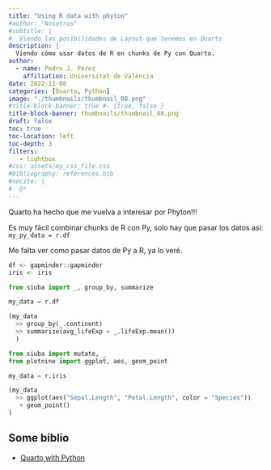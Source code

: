 ```yaml
---
title: "Using R data with phyton"
#author: "Nosotros"
#subtitle: | 
#  Viendo las posibilidades de Layout que tenemos en Quarto
description: |
  Viendo cómo usar datos de R en chunks de Py con Quarto.
author:
  - name: Pedro J. Pérez
    affiliation: Universitat de València
date: 2022-11-08
categories: [Quarto, Python]
image: "./thumbnails/thumbnail_08.png"
#title-block-banner: true #- {true, false }
title-block-banner: thumbnails/thumbnail_08.png
draft: false
toc: true
toc-location: left
toc-depth: 3
filters:
   - lightbox
#css: assets/my_css_file.css
#bibliography: references.bib
#nocite: |
#  @*
---
```


Quarto ha hecho que me vuelva a interesar por Phyton!!!

Es muy fácil combinar chunks de R con Py, solo hay que pasar los datos así: `my_py_data = r.df`

Me falta ver como pasar datos de Py a R, ya lo veré.


```r
df <- gapminder::gapminder
iris <- iris
```


```python
from siuba import _, group_by, summarize

my_data = r.df

(my_data
  >> group_by(_.continent)
  >> summarize(avg_lifeExp = _.lifeExp.mean())
  )

```


```python
from siuba import mutate, _
from plotnine import ggplot, aes, geom_point

my_data = r.iris

(my_data
  >> ggplot(aes("Sepal.Length", "Petal.Length", color = "Species"))
   + geom_point()
)
```

## Some biblio

- [Quarto with Python](https://www.meyerperin.com/using-quarto/)